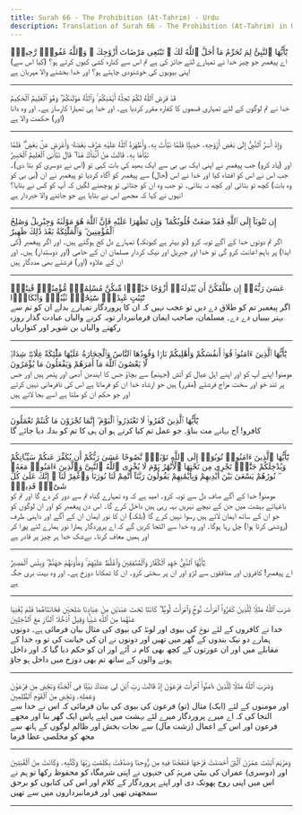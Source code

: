 ```yaml
---
title: Surah 66 - The Prohibition (At-Tahrim) - Urdu
description: Translation of Surah 66 - The Prohibition (At-Tahrim) in Urdu
---
```





<Aside type="quran" title="1">
يَٰٓأَيُّهَا ٱلنَّبِىُّ لِمَ تُحَرِّمُ مَآ أَحَلَّ ٱللَّهُ لَكَ ۖ تَبْتَغِى مَرْضَاتَ أَزْوَٰجِكَ ۚ وَٱللَّهُ غَفُورٌۭ رَّحِيمٌۭ
</Aside>

<Aside type="reference" title="1">
اے پیغمبر جو چیز خدا نے تمہارے لئے جائز کی ہے تم اس سے کنارہ کشی کیوں کرتے ہو؟ (کیا اس سے) اپنی بیویوں کی خوشنودی چاہتے ہو؟ اور خدا بخشنے والا مہربان ہے
</Aside>

---

<Aside type="quran" title="2">
قَدْ فَرَضَ ٱللَّهُ لَكُمْ تَحِلَّةَ أَيْمَٰنِكُمْ ۚ وَٱللَّهُ مَوْلَىٰكُمْ ۖ وَهُوَ ٱلْعَلِيمُ ٱلْحَكِيمُ
</Aside>

<Aside type="reference" title="2">
خدا نے تم لوگوں کے لئے تمہاری قسموں کا کفارہ مقرر کردیا ہے۔ اور خدا ہی تمہارا کارساز ہے۔ اور وہ دانا (اور) حکمت والا ہے
</Aside>

---

<Aside type="quran" title="3">
وَإِذْ أَسَرَّ ٱلنَّبِىُّ إِلَىٰ بَعْضِ أَزْوَٰجِهِۦ حَدِيثًۭا فَلَمَّا نَبَّأَتْ بِهِۦ وَأَظْهَرَهُ ٱللَّهُ عَلَيْهِ عَرَّفَ بَعْضَهُۥ وَأَعْرَضَ عَنۢ بَعْضٍۢ ۖ فَلَمَّا نَبَّأَهَا بِهِۦ قَالَتْ مَنْ أَنۢبَأَكَ هَٰذَا ۖ قَالَ نَبَّأَنِىَ ٱلْعَلِيمُ ٱلْخَبِيرُ
</Aside>

<Aside type="reference" title="3">
اور (یاد کرو) جب پیغمبر نے اپنی ایک بی بی سے ایک بھید کی بات کہی تو (اس نے دوسری کو بتا دی)۔ جب اس نے اس کو افشاء کیا اور خدا نے اس (حال) سے پیغمبر کو آگاہ کردیا تو پیغمبر نے ان (بی بی کو وہ بات) کچھ تو بتائی اور کچھ نہ بتائی۔ تو جب وہ ان کو جتائی تو پوچھنے لگیں کہ آپ کو کس نے بتایا؟ انہوں نے کہا کہ مجھے اس نے بتایا ہے جو جاننے والا خبردار ہے
</Aside>

---

<Aside type="quran" title="4">
إِن تَتُوبَآ إِلَى ٱللَّهِ فَقَدْ صَغَتْ قُلُوبُكُمَا ۖ وَإِن تَظَٰهَرَا عَلَيْهِ فَإِنَّ ٱللَّهَ هُوَ مَوْلَىٰهُ وَجِبْرِيلُ وَصَٰلِحُ ٱلْمُؤْمِنِينَ ۖ وَٱلْمَلَٰٓئِكَةُ بَعْدَ ذَٰلِكَ ظَهِيرٌ
</Aside>

<Aside type="reference" title="4">
اگر تم دونوں خدا کے آگے توبہ کرو (تو بہتر ہے کیونکہ) تمہارے دل کج ہوگئے ہیں۔ اور اگر پیغمبر (کی ایذا) پر باہم اعانت کرو گی تو خدا اور جبریل اور نیک کردار مسلمان ان کے حامی (اور دوستدار) ہیں۔ اور ان کے علاوہ (اور) فرشتے بھی مددگار ہیں
</Aside>

---

<Aside type="quran" title="5">
عَسَىٰ رَبُّهُۥٓ إِن طَلَّقَكُنَّ أَن يُبْدِلَهُۥٓ أَزْوَٰجًا خَيْرًۭا مِّنكُنَّ مُسْلِمَٰتٍۢ مُّؤْمِنَٰتٍۢ قَٰنِتَٰتٍۢ تَٰٓئِبَٰتٍ عَٰبِدَٰتٍۢ سَٰٓئِحَٰتٍۢ ثَيِّبَٰتٍۢ وَأَبْكَارًۭا
</Aside>

<Aside type="reference" title="5">
اگر پیغمبر تم کو طلاق دے دیں تو عجب نہیں کہ ان کا پروردگار تمہارے بدلے ان کو تم سے بہتر بیبیاں دے دے۔ مسلمان، صاحب ایمان فرمانبردار توبہ کرنے والیاں عبادت گذار روزہ رکھنے والیاں بن شوہر اور کنواریاں
</Aside>

---

<Aside type="quran" title="6">
يَٰٓأَيُّهَا ٱلَّذِينَ ءَامَنُوا۟ قُوٓا۟ أَنفُسَكُمْ وَأَهْلِيكُمْ نَارًۭا وَقُودُهَا ٱلنَّاسُ وَٱلْحِجَارَةُ عَلَيْهَا مَلَٰٓئِكَةٌ غِلَاظٌۭ شِدَادٌۭ لَّا يَعْصُونَ ٱللَّهَ مَآ أَمَرَهُمْ وَيَفْعَلُونَ مَا يُؤْمَرُونَ
</Aside>

<Aside type="reference" title="6">
مومنو! اپنے آپ کو اور اپنے اہل عیال کو آتش (جہنم) سے بچاؤ جس کا ایندھن آدمی اور پتھر ہیں اور جس پر تند خو اور سخت مزاج فرشتے (مقرر) ہیں جو ارشاد خدا ان کو فرماتا ہے اس کی نافرمانی نہیں کرتے اور جو حکم ان کو ملتا ہے اسے بجا لاتے ہیں
</Aside>

---

<Aside type="quran" title="7">
يَٰٓأَيُّهَا ٱلَّذِينَ كَفَرُوا۟ لَا تَعْتَذِرُوا۟ ٱلْيَوْمَ ۖ إِنَّمَا تُجْزَوْنَ مَا كُنتُمْ تَعْمَلُونَ
</Aside>

<Aside type="reference" title="7">
کافرو! آج بہانے مت بناؤ۔ جو عمل تم کیا کرتے ہو ان ہی کا تم کو بدلہ دیا جائے گا
</Aside>

---

<Aside type="quran" title="8">
يَٰٓأَيُّهَا ٱلَّذِينَ ءَامَنُوا۟ تُوبُوٓا۟ إِلَى ٱللَّهِ تَوْبَةًۭ نَّصُوحًا عَسَىٰ رَبُّكُمْ أَن يُكَفِّرَ عَنكُمْ سَيِّـَٔاتِكُمْ وَيُدْخِلَكُمْ جَنَّٰتٍۢ تَجْرِى مِن تَحْتِهَا ٱلْأَنْهَٰرُ يَوْمَ لَا يُخْزِى ٱللَّهُ ٱلنَّبِىَّ وَٱلَّذِينَ ءَامَنُوا۟ مَعَهُۥ ۖ نُورُهُمْ يَسْعَىٰ بَيْنَ أَيْدِيهِمْ وَبِأَيْمَٰنِهِمْ يَقُولُونَ رَبَّنَآ أَتْمِمْ لَنَا نُورَنَا وَٱغْفِرْ لَنَآ ۖ إِنَّكَ عَلَىٰ كُلِّ شَىْءٍۢ قَدِيرٌۭ
</Aside>

<Aside type="reference" title="8">
مومنو! خدا کے آگے صاف دل سے توبہ کرو۔ امید ہے کہ وہ تمہارے گناہ تم سے دور کر دے گا اور تم کو باغہائے بہشت میں جن کے نیچے نہریں بہہ رہی ہیں داخل کرے گا۔ اس دن پیغمبر کو اور ان لوگوں کو جو ان کے ساتھ ایمان لائے ہیں رسوا نہیں کرے گا (بلکہ) ان کا نور ایمان ان کے آگے اور داہنی طرف (روشنی کرتا ہوا) چل رہا ہوگا۔ اور وہ خدا سے التجا کریں گے کہ اے پروردگار ہمارا نور ہمارے لئے پورا کر اور ہمیں معاف کرنا۔ بےشک خدا ہر چیز پر قادر ہے
</Aside>

---

<Aside type="quran" title="9">
يَٰٓأَيُّهَا ٱلنَّبِىُّ جَٰهِدِ ٱلْكُفَّارَ وَٱلْمُنَٰفِقِينَ وَٱغْلُظْ عَلَيْهِمْ ۚ وَمَأْوَىٰهُمْ جَهَنَّمُ ۖ وَبِئْسَ ٱلْمَصِيرُ
</Aside>

<Aside type="reference" title="9">
اے پیغمبر! کافروں اور منافقوں سے لڑو اور ان پر سختی کرو۔ ان کا ٹھکانا دوزخ ہے۔ اور وہ بہت بری جگہ ہے
</Aside>

---

<Aside type="quran" title="10">
ضَرَبَ ٱللَّهُ مَثَلًۭا لِّلَّذِينَ كَفَرُوا۟ ٱمْرَأَتَ نُوحٍۢ وَٱمْرَأَتَ لُوطٍۢ ۖ كَانَتَا تَحْتَ عَبْدَيْنِ مِنْ عِبَادِنَا صَٰلِحَيْنِ فَخَانَتَاهُمَا فَلَمْ يُغْنِيَا عَنْهُمَا مِنَ ٱللَّهِ شَيْـًۭٔا وَقِيلَ ٱدْخُلَا ٱلنَّارَ مَعَ ٱلدَّٰخِلِينَ
</Aside>

<Aside type="reference" title="10">
خدا نے کافروں کے لئے نوحؑ کی بیوی اور لوطؑ کی بیوی کی مثال بیان فرمائی ہے۔ دونوں ہمارے دو نیک بندوں کے گھر میں تھیں اور دونوں نے ان کی خیانت کی تو وہ خدا کے مقابلے میں اور ان عورتوں کے کچھ بھی کام نہ آئے اور ان کو حکم دیا گیا کہ اور داخل ہونے والوں کے ساتھ تم بھی دوزخ میں داخل ہو جاؤ
</Aside>

---

<Aside type="quran" title="11">
وَضَرَبَ ٱللَّهُ مَثَلًۭا لِّلَّذِينَ ءَامَنُوا۟ ٱمْرَأَتَ فِرْعَوْنَ إِذْ قَالَتْ رَبِّ ٱبْنِ لِى عِندَكَ بَيْتًۭا فِى ٱلْجَنَّةِ وَنَجِّنِى مِن فِرْعَوْنَ وَعَمَلِهِۦ وَنَجِّنِى مِنَ ٱلْقَوْمِ ٱلظَّٰلِمِينَ
</Aside>

<Aside type="reference" title="11">
اور مومنوں کے لئے (ایک) مثال (تو) فرعون کی بیوی کی بیان فرمائی کہ اس نے خدا سے التجا کی کہ اے میرے پروردگار میرے لئے بہشت میں اپنے پاس ایک گھر بنا اور مجھے فرعون اور اس کے اعمال (زشت مآل) سے نجات بخش اور ظالم لوگوں کے ہاتھ سے مجھ کو مخلصی عطا فرما
</Aside>

---

<Aside type="quran" title="12">
وَمَرْيَمَ ٱبْنَتَ عِمْرَٰنَ ٱلَّتِىٓ أَحْصَنَتْ فَرْجَهَا فَنَفَخْنَا فِيهِ مِن رُّوحِنَا وَصَدَّقَتْ بِكَلِمَٰتِ رَبِّهَا وَكُتُبِهِۦ وَكَانَتْ مِنَ ٱلْقَٰنِتِينَ
</Aside>

<Aside type="reference" title="12">
اور (دوسری) عمران کی بیٹی مریمؑ کی جنہوں نے اپنی شرمگاہ کو محفوظ رکھا تو ہم نے اس میں اپنی روح پھونک دی اور اپنے پروردگار کے کلام اور اس کی کتابوں کو برحق سمجھتی تھیں اور فرمانبرداروں میں سے تھیں
</Aside>

---
